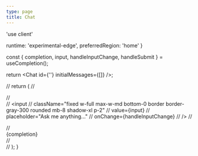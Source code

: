```yaml
---
type: page
title: Chat
---
```

'use client'
 

  runtime: 'experimental-edge',
  preferredRegion: 'home'
}
 
  const { completion, input, handleInputChange, handleSubmit } = useCompletion();
 
  return <Chat id={''} initialMessages={[]} />;

  // return (
  //   <div className="mx-auto w-full max-w-md py-24 flex flex-col stretch">
  //     <form onSubmit={handleSubmit}>
  //       <input
  //         className="fixed w-full max-w-md bottom-0 border border-gray-300 rounded mb-8 shadow-xl p-2"
  //         value={input}
  //         placeholder="Ask me anything..."
  //         onChange={handleInputChange}
  //       />
  //     </form>
  //     <div className="whitespace-pre-wrap my-6">{completion}</div>
  //   </div>
  // );
} 